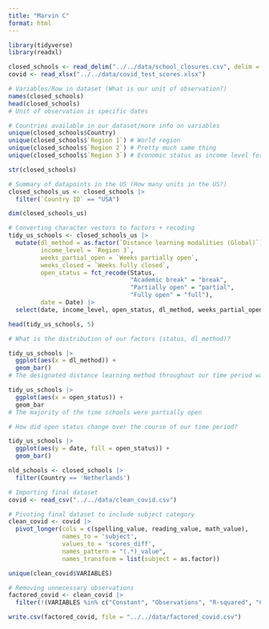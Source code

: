 ```yaml
---
title: "Marvin C"
format: html
---
```


```r
library(tidyverse)
library(readxl)

closed_schools <- read_delim("../../data/school_closures.csv", delim = ';')
covid <- read_xlsx("../../data/covid_test_scores.xlsx")
```


```r
# Variables/Row in dataset (What is our unit of observation?)
names(closed_schools)
head(closed_schools)
# Unit of observation is specific dates

# Countries available in our dataset/more info on variables
unique(closed_schools$Country)
unique(closed_schools$`Region 1`) # World region 
unique(closed_schools$`Region 2`) # Pretty much same thing
unique(closed_schools$`Region 3`) # Economic status as income level for a country/region

str(closed_schools)
```

```r
# Summary of datapoints in the US (How many units in the US?)
closed_schools_us <- closed_schools |>
  filter(`Country ID` == "USA") 

dim(closed_schools_us)

# Converting character vectors to factors + recoding
tidy_us_schools <- closed_schools_us |>
  mutate(dl_method = as.factor(`Distance learning modalities (Global)`), 
         income_level = `Region 3`, 
         weeks_partial_open = `Weeks partially open`, 
         weeks_closed = `Weeks fully closed`, 
         open_status = fct_recode(Status,
                                  "Academic break" = "break",
                                  "Partially open" = "partial",
                                  "Fully open" = "full"), 
         date = Date) |>
  select(date, income_level, open_status, dl_method, weeks_partial_open, weeks_closed)

head(tidy_us_schools, 5)
```

```r
# What is the distribution of our factors (status, dl_method)?

tidy_us_schools |>
  ggplot(aes(x = dl_method)) +
  geom_bar()
# The designated distance learning method throughout our time period was Online+TV

tidy_us_schools |>
  ggplot(aes(x = open_status)) +
  geom_bar
# The majority of the time schools were partially open
```

```r
# How did open status change over the course of our time period?

tidy_us_schools |>
  ggplot(aes(y = date, fill = open_status)) +
  geom_bar()
```

```r
nld_schools <- closed_schools |>
  filter(Country == 'Netherlands')
```

```r
# Importing final dataset
covid <- read_csv("../../data/clean_covid.csv")
```


```r
# Pivoting final dataset to include subject category
clean_covid <- covid |>
  pivot_longer(cols = c(spelling_value, reading_value, math_value),
               names_to = 'subject',
               values_to = 'scores_diff',
               names_pattern = "(.*)_value",
               names_transform = list(subject = as.factor))
```

```r
unique(clean_covid$VARIABLES)

# Removing unnecessary observations 
factored_covid <- clean_covid |>
  filter(!(VARIABLES %in% c("Constant", "Observations", "R-squared", "Clusters"))) 
```

```r
write.csv(factored_covid, file = "../../data/factored_covid.csv")
```

